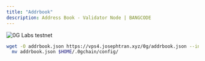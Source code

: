 ```yaml
---
title: "Addrbook"
description: Address Book - Validator Node | BANGCODE
---
```


![0G Labs testnet](/img/0g_banner.png)


```bash
wget -O addrbook.json https://vps4.josephtran.xyz/0g/addrbook.json --inet4-only
  mv addrbook.json $HOME/.0gchain/config/
  ```